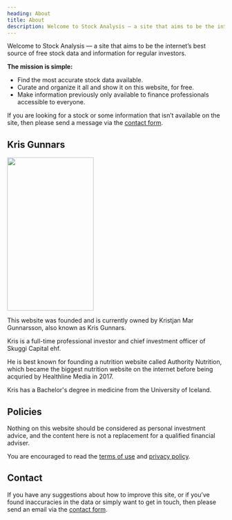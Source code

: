 ```yaml
---
heading: About
title: About
description: Welcome to Stock Analysis — a site that aims to be the internet’s best source of free stock data and information for regular investors.
---
```


Welcome to Stock Analysis — a site that aims to be the internet’s best source of free stock data and information for regular investors.

**The mission is simple:**

-  Find the most accurate stock data available.
-  Curate and organize it all and show it on this website, for free.
-  Make information previously only available to finance professionals accessible to everyone.

If you are looking for a stock or some information that isn’t available on the site, then please send a message via the [contact form](/contact/).

## Kris Gunnars

<img
	src="/img/kris-gunnars.jpg"
	width="200"
	height="355"
	className="max-w-[140px] sm:max-w-none float-right ml-5 mb-4 mr-1"
	loading="lazy"
/>

This website was founded and is currently owned by Kristjan Mar Gunnarsson, also known as Kris Gunnars.

Kris is a full-time professional investor and chief investment officer of Skuggi Capital ehf.

He is best known for founding a nutrition website called Authority Nutrition, which became the biggest nutrition website on the internet before being acquried by Healthline Media in 2017.

Kris has a Bachelor's degree in medicine from the University of Iceland.

## Policies

Nothing on this website should be considered as personal investment advice, and the content here is not a replacement for a qualified financial adviser.

You are encouraged to read the [terms of use](/terms-of-use/) and [privacy policy](/privacy-policy/).

## Contact

If you have any suggestions about how to improve this site, or if you’ve found inaccuracies in the data or simply want to get in touch, then please send an email via the [contact form](/contact/).

